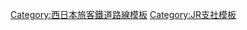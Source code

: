 {{Navbox
|name=西日本旅客鐵道廣島支社
|state=collapsed
|title=[[File:JR logo (west).svg|25px]] {{link-ja|西日本旅客鐵道廣島支社|西日本旅客鉄道広島支社}}
|titlestyle = border-left:solid 3em #0072bc; border-right:solid 3em #0072bc; background-color:#eee;
|group1 = 路線
|list1 = {{color|#0072ba|■}}[[山陽本線]]（[[File:JRW hiro-G.svg|20px]][[File:JRW hiro-R.svg|20px]] [[山陽本線 (廣島地區)|廣島地區]]） - {{color|#6d8320|■}}[[山陰本線]] - [[File:JRW oka-Z.svg|20px]][[福鹽線]] - [[File:JRW hiro-P.svg|20px]][[藝備線]] - [[File:JRW hiro-Y.svg|20px]][[吳線]] - [[File:JRW hiro-B.svg|20px]][[可部線]] - {{color|#008f65|■}}[[岩德線]] - {{color|#e86c4c|■}}[[山口線]] - {{color|#a52f5d|■}}[[宇部線]] - {{color|#776493|■}}[[小野田線]] - {{color|#dc208f|■}}[[美禰線]] 
|group2 = 車輛基地
|list2 = {{link-ja|下關綜合車輛所|下関総合車両所}} 
|group3 = 乘務員區、鐵道部
|list3 = {{link-ja|下關地域鐵道部|下関地域鉄道部}} - {{link-ja|廣島運轉所|広島運転所}} - {{link-ja|廣島車掌區|広島車掌区}} - {{link-ja|三次鐵道部|三次鉄道部}} - {{link-ja|三原域域鐵道部|三原地域鉄道部}} - {{link-ja|岩國運轉區|岩国運転区}} - {{link-ja|德山地域鐵道部|徳山地域鉄道部}} - {{link-ja|山口地域鐵道部|山口地域鉄道部}} - {{link-ja|長門鐵道部|長門鉄道部}}
}}<noinclude>
[[Category:西日本旅客鐵道路線模板]]
[[Category:JR支社模板]]
</noinclude>